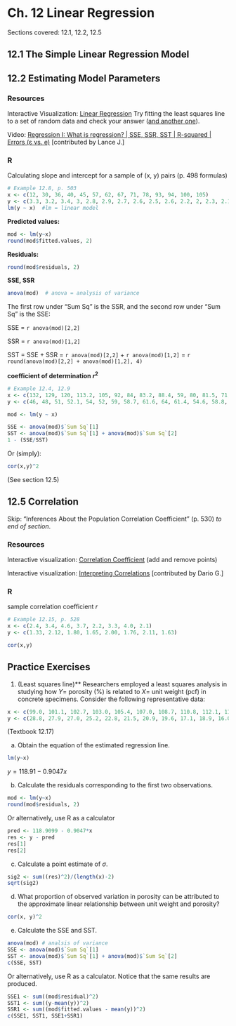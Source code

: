 # Ch. 12 Linear Regression {-}

Sections covered: 12.1, 12.2, 12.5

## 12.1 The Simple Linear Regression Model {-}

## 12.2 Estimating Model Parameters {-}

### Resources {-}

Interactive Visualization: [Linear Regression](https://jtr13.github.io/D3/BestFittingLine.html) Try fitting the least squares line to a set of random data and check your answer ([and another one](https://www.geogebra.org/m/xC6zq7Zv)).


Video: [Regression I: What is regression? | SSE, SSR, SST | R-squared | Errors (ε vs. e)](https://www.youtube.com/watch?v=aq8VU5KLmkY) [contributed by Lance J.]

### R {-}

Calculating slope and intercept for a sample of (x, y) pairs (p. 498 formulas)

```r
# Example 12.8, p. 503
x <- c(12, 30, 36, 40, 45, 57, 62, 67, 71, 78, 93, 94, 100, 105)
y <- c(3.3, 3.2, 3.4, 3, 2.8, 2.9, 2.7, 2.6, 2.5, 2.6, 2.2, 2, 2.3, 2.1)
lm(y ~ x)  #lm = linear model
```

**Predicted values:**

```r
mod <- lm(y~x)
round(mod$fitted.values, 2)
```

**Residuals:**

```r
round(mod$residuals, 2)
```

**SSE, SSR**

```r
anova(mod)  # anova = analysis of variance
```
The first row under "Sum Sq" is the SSR, and the second row under "Sum Sq" is the SSE:

SSE = `r anova(mod)[2,2]`

SSR = `r anova(mod)[1,2]`

SST = SSE + SSR = `r anova(mod)[2,2]` + 
`r anova(mod)[1,2]` = `r round(anova(mod)[2,2] + anova(mod)[1,2], 4)`

**coefficient of determination $r^2$**

```r
# Example 12.4, 12.9
x <- c(132, 129, 120, 113.2, 105, 92, 84, 83.2, 88.4, 59, 80, 81.5, 71, 69.2)
y <- c(46, 48, 51, 52.1, 54, 52, 59, 58.7, 61.6, 64, 61.4, 54.6, 58.8, 58)

mod <- lm(y ~ x)

SSE <- anova(mod)$`Sum Sq`[1]
SST <- anova(mod)$`Sum Sq`[1] + anova(mod)$`Sum Sq`[2]
1 - (SSE/SST)
```

Or (simply):
```r
cor(x,y)^2
```

(See section 12.5)


## 12.5 Correlation {-}

Skip: "Inferences About the Population Correlation Coefficient" (p. 530) *to end of section*.

### Resources {-}

Interactive visualization: [Correlation Coefficient](https://jtr13.github.io/D3/CorrelationCoefficient.html) (add and remove points)

Interactive visualization: [Interpreting Correlations](https://rpsychologist.com/d3/correlation/) [contributed by Dario G.]


### R {-}

sample correlation coefficient $r$

```r
# Example 12.15, p. 528
x <- c(2.4, 3.4, 4.6, 3.7, 2.2, 3.3, 4.0, 2.1)
y <- c(1.33, 2.12, 1.80, 1.65, 2.00, 1.76, 2.11, 1.63)

cor(x,y)
```


## Practice Exercises {-}
1. (Least squares line)** Researchers employed a least squares analysis in studying how $Y=$ porosity (%) is related to $X=$ unit weight (pcf) in concrete specimens. Consider the following representative data:


```r
x <- c(99.0, 101.1, 102.7, 103.0, 105.4, 107.0, 108.7, 110.8, 112.1, 112.4, 113.6, 113.8, 115.1, 115.4, 120.0)
y <- c(28.8, 27.9, 27.0, 25.2, 22.8, 21.5, 20.9, 19.6, 17.1, 18.9, 16.0, 16.7, 13.0, 13.6, 10.8)
```
(Textbook 12.17)

a. Obtain the equation of the estimated regression line. 

```r
lm(y~x)
```
$y = 118.91 - 0.9047x$  

b. Calculate the residuals corresponding to the first two observations.


```r
mod <- lm(y~x)
round(mod$residuals, 2)
```

Or alternatively, use R as a calculator
```r
pred <- 118.9099 - 0.9047*x
res <- y - pred
res[1]
res[2]
```

c. Calculate a point estimate of $\sigma$.

```r
sig2 <- sum((res)^2)/(length(x)-2)
sqrt(sig2)
```

d. What proportion of observed variation in porosity can be attributed to the approximate linear relationship between unit weight and porosity? 

```r
cor(x, y)^2
```

e. Calculate the SSE and SST.

```r
anova(mod) # analsis of variance
SSE <- anova(mod)$`Sum Sq`[1]
SST <- anova(mod)$`Sum Sq`[1] + anova(mod)$`Sum Sq`[2]
c(SSE, SST)
```

Or alternatively, use R as a calculator. Notice that the same results are produced.
```r
SSE1 <- sum((mod$residual)^2)
SST1 <- sum((y-mean(y))^2)
SSR1 <- sum((mod$fitted.values - mean(y))^2)
c(SSE1, SST1, SSE1+SSR1)
```


